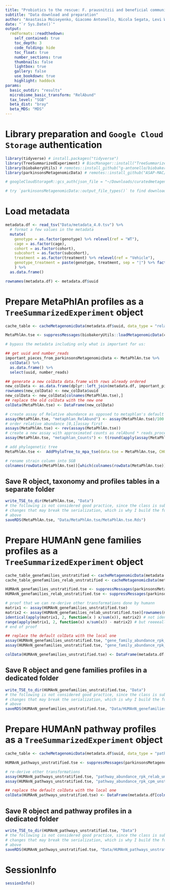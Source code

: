 ```yaml
---
title: "Probiotics to the rescue: F. prausnitzii and beneficial communities to re-establish motor performance in Parkinson mouse models"
subtitle: "Data download and preparation"
author: "Anastasia Moiseyenko, Giacomo Antonello, Nicola Segata, Levi Waldron, Sarkis Mazmanian"
date: "`r Sys.Date()`"
output:
  rmdformats::readthedown:
    self_contained: true
    toc_depth: 3
    code_folding: hide
    toc_float: true
    number_sections: true
    thumbnails: false
    lightbox: true
    gallery: false
    use_bookdown: true
    highlight: haddock
params:
  basic_outdir: "results"
  microbiome_basic_transform: "RelAbund"
  tax_level: "SGB"
  beta_dist: "bray"
  beta_MDS: "MDS"
---
```


# Library preparation and `Google Cloud Storage` authentication

```r
library(tidyverse) # install.packages("tidyverse")
library(TreeSummarizedExperiment) # BiocManager::install("TreeSummarizedExperiment")
library(biobakeryUtils) # remotes::install_github("g-antonello/biobakeryUtils")
library(parkinsonsMetagenomicData) # remotes::install_github("ASAP-MAC/parkinsonsMetagenomicData")

# googleCloudStorageR::gcs_auth(json_file = "~/Downloads/curatedmetagenomicdata-232f4a306d1d.json") # install.packages("googleCloudStorageR")

# try `parkinsonsMetagenomicData::output_file_types()` to find downloadable file types
```

# Load metadata

```r

metadata.df <- read_tsv("Data/metadata_4.0.tsv") %>% 
  # format a few values in the metadata
  mutate(
    genotype = as.factor(genotype) %>% relevel(ref = "WT"),
    cage = as.factor(cage),
    cohort = as.factor(cohort),
    subcohort = as.factor(subcohort),
    treatment = as.factor(treatment) %>% relevel(ref = "Vehicle"), 
    genotype_treatment = paste(genotype, treatment, sep = "|") %>% factor(levels = c("WT|Vehicle", "ASO|Vehicle", "ASO|Fp", "ASO|benCom"))
    ) %>% 
  as.data.frame()

rownames(metadata.df) <- metadata.df$uuid
```

# Prepare MetaPhlAn profiles as a `TreeSummarizedExperiment` object

```r

cache_table <- cacheMetagenomicData(metadata.df$uuid, data_type = "relative_abundance", redownload = "no") 

MetaPhlAn.tse <- suppressMessages(biobakeryUtils::loadMetagenomicData(cache_table))

# bypass the metadata including only what is important for us:

## get uuid and number_reads
important_pieces_from_parkinsonsMetagenomicData <- MetaPhlAn.tse %>% 
  colData() %>% 
  as.data.frame() %>% 
  select(uuid, number_reads)

## generate a new colData data.frame with rows already ordered
new_colData <- as.data.frame(dplyr::left_join(metadata.df, important_pieces_from_parkinsonsMetagenomicData, by = "uuid"))
rownames(new_colData) <- new_colData$uuid
new_colData <- new_colData[colnames(MetaPhlAn.tse),]
## replace the old colData with the new one
colData(MetaPhlAn.tse) <- DataFrame(new_colData)

# create assay of Relative abundance as opposed to metaphlan's default percent
assay(MetaPhlAn.tse, "metaphlan_RelAbund") <- assay(MetaPhlAn.tse)/100
# order relative abundance [0,1]assay first 
assays(MetaPhlAn.tse) <- rev(assays(MetaPhlAn.tse))
# create a new assay with approximated counts as relAbund * reads_processed
assay(MetaPhlAn.tse, "metaphlan_Counts") <- t(round(apply(assay(MetaPhlAn.tse, "metaphlan_RelAbund"), 1, function(x) x * MetaPhlAn.tse@colData$number_reads), 0))

# add phylogenetic tree
MetaPhlAn.tse <-  AddPhyloTree_to_mpa_tse(data.tse = MetaPhlAn.tse, CHOCOPhlAn_version = "202403")

# rename strain column into SGB
colnames(rowData(MetaPhlAn.tse))[which(colnames(rowData(MetaPhlAn.tse)) == "strain")] <- "SGB" 

```

## Save R object, taxonomy and profiles tables in a separate folder

```r
write_TSE_to_dir(MetaPhlAn.tse, "Data")
# the following is not considered good practice, since the class is subject to 
# changes that may break the serialization, which is why I build the function 
# above
saveRDS(MetaPhlAn.tse, "Data/MetaPhlAn.tse/MetaPhlAn.tse.Rds")
```

# Prepare HUMAnN gene families profiles as a `TreeSummarizedExperiment` object

```r

cache_table_genefamilies_unstratified <- cacheMetagenomicData(metadata.df$uuid, data_type = "genefamilies_unstratified", redownload = "no") 
cache_table_genefamilies_relab_unstratified <- cacheMetagenomicData(metadata.df$uuid, data_type = "genefamilies_relab_unstratified", redownload = "no") 

HUMAnN_genefamilies_unstratified.tse <- suppressMessages(parkinsonsMetagenomicData::loadMetagenomicData(cache_table_genefamilies_unstratified))
HUMAnN_genefamilies_relab_unstratified.tse <- suppressMessages(parkinsonsMetagenomicData::loadMetagenomicData(cache_table_genefamilies_relab_unstratified))

# proof that we can re-derive other transformations done by humann
matrix1 <- assay(HUMAnN_genefamilies_unstratified.tse)
matrix2 <- assay(HUMAnN_genefamilies_relab_unstratified.tse)[rownames(matrix1), colnames(matrix1)]
identical(apply(matrix1, 2, function(x ) x/sum(x)), matrix2) # not identical...
range(apply(matrix1, 2, function(x) x/sum(x)) - matrix2) # but reeeeally close! 
# end of proof

## replace the default colData with the local one
assay(HUMAnN_genefamilies_unstratified.tse, "gene_family_abundance_rpk_relab_unstratified") <- apply(assay(HUMAnN_genefamilies_unstratified.tse), 2, function(x) x/sum(x))
assay(HUMAnN_genefamilies_unstratified.tse, "gene_family_abundance_rpk_cpm_unstratified") <- apply(assay(HUMAnN_genefamilies_unstratified.tse), 2, function(x) x/sum(x)*10^6)

colData(HUMAnN_genefamilies_unstratified.tse) <- DataFrame(metadata.df[colnames(HUMAnN_genefamilies_unstratified.tse),])

```

## Save R object and gene families profiles in a dedicated folder

```r
write_TSE_to_dir(HUMAnN_genefamilies_unstratified.tse, "Data")
# the following is not considered good practice, since the class is subject to 
# changes that may break the serialization, which is why I build the function 
# above
saveRDS(HUMAnN_genefamilies_unstratified.tse, "Data/HUMAnN_genefamilies_unstratified.tse/HUMAnN_genefamilies_unstratified.tse.Rds")
```

# Prepare HUMAnN pathway profiles as a `TreeSummarizedExperiment` object

```r
cache_table <- cacheMetagenomicData(metadata.df$uuid, data_type = "pathabundance_unstratified", redownload = "no") 

HUMAnN_pathways_unstratified.tse <- suppressMessages(parkinsonsMetagenomicData::loadMetagenomicData(cache_table))

# re-derive other transformations
assay(HUMAnN_pathways_unstratified.tse, "pathway_abundance_rpk_relab_unstratified") <- apply(assay(HUMAnN_pathways_unstratified.tse), 2, function(x) x/sum(x))
assay(HUMAnN_pathways_unstratified.tse, "pathway_abundance_rpk_cpm_unstratified") <- apply(assay(HUMAnN_pathways_unstratified.tse), 2, function(x) x/sum(x)*10^6)

## replace the default colData with the local one
colData(HUMAnN_pathways_unstratified.tse) <- DataFrame(metadata.df[colnames(HUMAnN_pathways_unstratified.tse),])

```

## Save R object and pathway profiles in a dedicated folder

```r
write_TSE_to_dir(HUMAnN_pathways_unstratified.tse, "Data")
# the following is not considered good practice, since the class is subject to 
# changes that may break the serialization, which is why I build the function 
# above
saveRDS(HUMAnN_pathways_unstratified.tse, "Data/HUMAnN_pathways_unstratified.tse/HUMAnN_pathways_unstratified.tse.Rds")
```

# SessionInfo

```r
sessionInfo()
```

